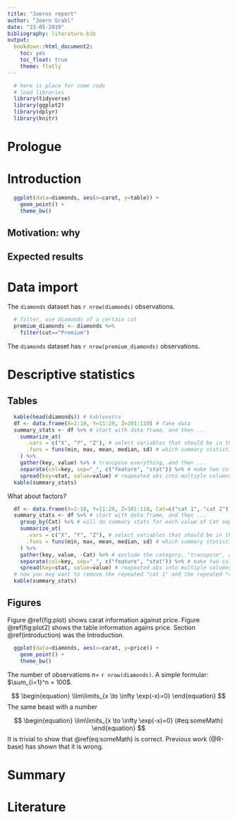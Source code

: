 ```yaml
---
title: "Joerns report"
author: "Joern Grahl"
date: "23-05-2019"
bibliography: literature.bib
output:
  bookdown::html_document2:
    toc: yes
    toc_float: true
    theme: flatly
---
```


```r
  # here is place for some code
  # load libraries
  library(tidyverse)
  library(ggplot2)
  library(dplyr)
  library(knitr)
```

# Prologue

# Introduction {#introduction}

```r
  ggplot(data=diamonds, aes(x=carat, y=table)) +
    geom_point() +
    theme_bw()
```

## Motivation: why
## Expected results

# Data import

The `diamonds` dataset has `r nrow(diamonds)` observations.

```r
  # filter, use diamonds of a certain cut
  premium_diamonds <- diamonds %>% 
    filter(cut=="Premium")
```

The `diamonds` dataset has `r nrow(premium_diamonds)` observations.

# Descriptive statistics
## Tables

```r
  kable(head(diamonds)) # kableextra
  df <- data.frame(X=1:10, Y=11:20, Z=101:110) # fake data
  summary_stats <- df %>% # start with data frame, and then ...
    summarize_at(
      .vars = c("X", "Y", "Z"), # select variables that should be in the table
      .funs = funs(min, max, mean, median, sd) # which summary statistics do you want?
    ) %>% 
    gather(key, value) %>% # transpose everything, and then ...
    separate(col=key, sep="_", c("feature", "stat")) %>% # make two columns out of var name
    spread(key=stat, value=value) # reapeated obs into multiple columns
  kable(summary_stats)
```

What about factors?

```r
  df <- data.frame(X=1:10, Y=11:20, Z=101:110, Cat=c("cat 1", "cat 2")) # fake data
  summary_stats <- df %>% # start with data frame, and then ...
    group_by(Cat) %>% # will do summary stats for each value of Cat seperately
    summarize_at(
      .vars = c("X", "Y", "Z"), # select variables that should be in the table
      .funs = funs(min, max, mean, median, sd) # which summary statistics do you want?
    ) %>% 
    gather(key, value, -Cat) %>% # exclude the category, "transpose", and then ...
    separate(col=key, sep="_", c("feature", "stat")) %>% # make two columns out of var name
    spread(key=stat, value=value) # reapeated obs into multiple columns
  # now you may want to remove the repeated "cat 1" and the repeated "cat 2", and then kable the df.
  kable(summary_stats)
```


## Figures

Figure \@ref(fig:plot) shows carat information against price. 
Figure \@ref(fig:plot2) shows the table information agains price.
Section \@ref(introduction) was the Introduction.


```r
  ggplot(data=diamonds, aes(x=carat, y=price)) +
    geom_point() +
    theme_bw()
```

The number of observations $n=$ `r nrow(diamonds)`. A simple formular: $\sum_{i=1}^n = 100$.

$$
\begin{equation}
\lim\limits_{x \to \infty \exp(-x)=0}
\end{equation}
$$
The same beast with a number

$$
\begin{equation}
\lim\limits_{x \to \infty \exp(-x)=0}
(#eq:someMath)
\end{equation}
$$
It is trivial to show that \@ref(eq:someMath) is correct.
Previous work (@R-base) has shown that it is wrong.  

# Summary

# Literature 
